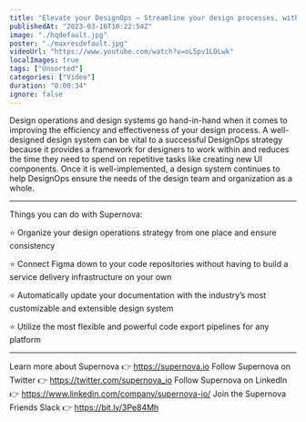 ```yaml
---
title: "Elevate your DesignOps — Streamline your design processes, with Supernova"
publishedAt: "2023-03-16T10:22:54Z"
image: "./hqdefault.jpg"
poster: "./maxresdefault.jpg"
videoUrl: "https://www.youtube.com/watch?v=oL5pv1LDLwk"
localImages: true
tags: ["Unsorted"]
categories: ["Video"]
duration: "0:00:34"
ignore: false
---
```


Design operations and design systems go hand-in-hand when it comes to improving the efficiency and effectiveness of your design process. A well-designed design system can be vital to a successful DesignOps strategy because it provides a framework for designers to work within and reduces the time they need to spend on repetitive tasks like creating new UI components. Once it is well-implemented, a design system continues to help DesignOps ensure the needs of the design team and organization as a whole.

---

Things you can do with Supernova:

⭐️ Organize your design operations strategy from one place and ensure consistency

⭐️ Connect Figma down to your code repositories without having to build a service delivery infrastructure on your own

⭐️ Automatically update your documentation with the industry’s most customizable and extensible design system

⭐️ Utilize the most flexible and powerful code export pipelines for any platform

---

Learn more about Supernova 👉 https://supernova.io
Follow Supernova on Twitter 👉 https://twitter.com/supernova_io
Follow Supernova on LinkedIn 👉 https://www.linkedin.com/company/supernova-io/
Join the Supernova Friends Slack 👉 https://bit.ly/3Pe84Mh
